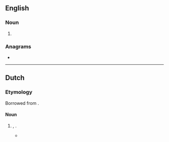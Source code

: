 ==English==

===Noun===
{{head|en|noun form}}

# {{plural of|en|floe}}

===Anagrams===
* {{anagrams|en|a=eflos|Folse}}

----

==Dutch==

===Etymology===
Borrowed from {{bor|nl|ary|فلوس}}.

====Noun====
{{nl-noun|m|-|-}}

# {{lb|nl|slang}} {{l|en|money}}, {{l|en|dough}}.
#*{{quote-web
|nl
|work={{w|NRC Handelsblad}}
|date=8 September 2017
|author=Mirjam de Winter
|title=Wigga
|url=https://www.nrc.nl/nieuws/2017/09/08/wigga-12902742-a1572628?t=1665057910
|accessdate=6 October 2022
|text=Onderweg naar een bankfiliaal in de Zwart Janstraat kondigde onze jongste zoon afgelopen week plompverloren aan dat hij ambities heeft in de drugswereld. (...) Toen ik hem vroeg hoe hij het in godsnaam in zijn pukkelige, botte hoofd haalde, begon hij een heel verhaal over de ellende van ‘walou '''floes'''’ (geldgebrek) en legde de schuld bij al die rappers die over niets anders zingen dan de bergen ‘duku’s’ of ‘'''floes'''’ die je met drugshandel kunt verdienen.
|translation=Last week, on our way to a bank branch on Zwart Janstraat, our youngest son flatly announced that he has ambitions in the drug world. (...) When I asked him how on earth this idea got into his pimply, blunt head, he started a long story about the misery of 'walou '''floes'''' (lack of money) and blamed it on all those rappers who sing about nothing but the mountains of 'dosh' or ''''dough'''' that can be earned from drug dealing.}}
